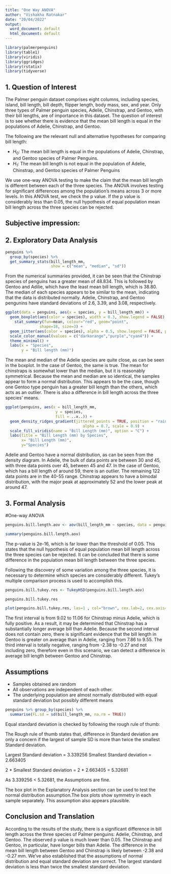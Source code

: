 ---
title: "One Way ANOVA"
author: "Vishakha Ratnakar"
date: "20/04/2022"
output:
  word_document: default
  html_document: default
---


```{r include=FALSE}
library(palmerpenguins)
library(table1)
library(viridis)
library(ggridges)
library(rstatix)
library(tidyverse)
```


## 1. Question of Interest

The Palmer penguin dataset comprises eight columns, including species, island, bill length, bill depth, flipper length, body mass, sex, and year. Only three types of Palmer penguin species, Adelie, Chinstrap, and Gentoo, with their bill lengths, are of importance in this dataset. The question of interest is to see whether there is evidence that the mean bill length is equal in the populations of Adelie, Chinstrap, and Gentoo.

The following are the relevant null and alternative hypotheses for comparing bill length:

- $H_0$: The mean bill length is equal in the populations of Adelie, Chinstrap, and Gentoo species of Palmer Penguins.
- $H_1$: The mean bill length is not equal in the population of Adelie, Chinstrap, and Gentoo species of Palmer Penguins

We use one-way ANOVA testing to make the claim that the mean bill length is different between each of the three species. The ANOVA involves testing for significant differences among the population's means across 3 or more levels. In this ANOVA test, we check the p value. If the p value is considerably less than 0.05, the null hypothesis of equal population mean bill length across the three species can be rejected. 



## Subjective impression:

## 2. Exploratory Data Analysis


```{r warning=FALSE, echo=FALSE}

penguins %>%
  group_by(species) %>%
  get_summary_stats(bill_length_mm, 
                    show = c("mean", "median", "sd"))
```

From the numerical summaries provided, it can be seen that the Chinstrap species of penguins has a greater mean of 48.834. This is followed by Gentoo and Adilie, which have the least mean bill length, which is 38.80. The median of each species appears to be similar to the mean, indicating that the data is distributed normally. Adelie, Chinstrap, and Gentoo pengunins have standard deviations of 2.6, 3.39, and 3.08, respectively.


```{r warning=FALSE, echo=FALSE}

ggplot(data = penguins, aes(x = species, y = bill_length_mm)) +
  geom_boxplot(aes(color = species), width = 0.3, show.legend = FALSE) +
    stat_summary(fun=mean, colour="red", geom="point", 
               shape=18, size=3) +
  geom_jitter(aes(color = species), alpha = 0.5, show.legend = FALSE, position = position_jitter(width = 0.2, seed = 0)) +
  scale_color_manual(values = c("darkorange","purple","cyan4")) +
  theme_minimal() +
  labs(x = "Species",
       y = "Bill length (mm)") 


```
The mean and median of the Adelie species are quite close, as can be seen in the boxplot. In the case of Gentoo, the same is true. The mean for chinstraps is somewhat lower than the median, but it is reasonably symmetrical. Because the mean and median are so identical, the samples appear to form a normal distribution. This appears to be the case, though one Gentoo type penguin has a greater bill length than the others, which acts as an outlier. There is also a difference in bill length across the three species' means.


```{r echo=FALSE, message=FALSE, warning=FALSE}

ggplot(penguins, aes(x = bill_length_mm, 
                      y = species, 
                      fill = ..x..)) +
  geom_density_ridges_gradient(jittered_points = TRUE, position = "raincloud",
                                  alpha = 0.7, scale = 0.9) +
  scale_fill_viridis(name = "Bill Length (mm)", option = "C") +
  labs(title = "Bill Length (mm) by Species",
       x= "Bill Length (mm)",
       y="Species") 


```
Adelie and Gentoo have a normal distribution, as can be seen from the density diagram. In Adelie, the bulk of data points are between 30 and 45, with three data points over 45, between 45 and 47. In the case of Gentoo, which has a bill length of around 59, there is an outlier. The remaining 122 data points are in the 40-55 range. Chinstrap appears to have a bimodal distribution, with the major peak at approximately 52 and the lower peak at around 47.

## 3. Formal Analysis

#One-way ANOVA

```{r warning=FALSE, echo=FALSE}

penguins.bill.length.aov <- aov(bill_length_mm ~ species, data = penguins)

summary(penguins.bill.length.aov)

```   

The p-value is 2e-16, which is far lower than the threshold of 0.05. This states that the null hypothesis of equal population mean bill length across the three species can be rejected. It can be concluded that there is some difference in the population mean bill length between the three species.

Following the discovery of some variation among the three species, it is necessary to determine which species are considerably different. Tukey's multiple comparison process is used to accomplish this.

```{r warning=FALSE, echo=FALSE}

penguins.bill.tukey.res <- TukeyHSD(penguins.bill.length.aov)

penguins.bill.tukey.res

plot(penguins.bill.tukey.res, las=1 , col="brown", cex.lab=2, cex.axis=0.5)

```   
The first interval is from 9.02 to 11.06 for Chinstrap minus Adelie, which is fully positive. As a result, it may be determined that Chinstrap has a substantially longer average bill than Adelie. Because the second interval does not contain zero, there is significant evidence that the bill length in Gentoo is greater on average than in Adelie, ranging from 7.86 to 9.55. The third interval is totally negative, ranging from -2.38 to -0.27 and not including zero, therefore even in this scenario, we can detect a difference in average bill length between Gentoo and Chinstrap.

## Assumptions

- Samples obtained are random
- All observations are independent of each other.
- The underlying population are almost normally distributed with equal standard deviation but possibly different means


```{r echo=FALSE, message=FALSE, warning=FALSE}

penguins %>% group_by(species) %>%
  summarise(FL.sd = sd(bill_length_mm, na.rm = TRUE)) 

```
Equal standard deviation is checked by following the rough rule of thumb:

The Rough rule of thumb states that, difference in Standard deviation are only a concern if the largest of sample SD is more than twice the smallest Standard deviation. 

Largest Standard deviation = 3.339256
Smallest Standard deviation = 2.663405

2 * Smallest Standard deviation = 2 * 2.663405 = 5.32681

As 3.339256 < 5.32681, the Assumptions are fine.

The box plot in the Explanatory Analysis section can be used to test the normal distribution assumption.The box plots show symmetry in each sample separately. This assumption also appears plausible.

## Conclusion and Translation

According to the results of the study, there is a significant difference in bill length across the three species of Palmer penguins: Adelie, Chinstrap, and Gentoo. The observed p value is much lower than 0.05. The Chinstrap and Gentoo, in particular, have longer bills than Adelie. The difference in the mean bill length between Gentoo and Chinstrap is likely between -2.38 and -0.27 mm. We've also established that the assumptions of normal distribution and equal standard deviation are correct. The largest standard deviation is less than twice the smallest standard deviation.






